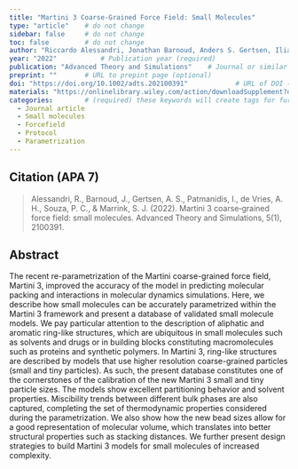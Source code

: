 ```yaml
---
title: "Martini 3 Coarse-Grained Force Field: Small Molecules"          # Paper title (required)
type: "article"    # do not change
sidebar: false     # do not change
toc: false         # do not change
author: "Riccardo Alessandri, Jonathan Barnoud, Anders S. Gertsen, Ilias Patmanidis, Alex H. deVries, Paulo C. T. Souza, and Siewert J. Marrink"         # Paper authors (required)
year: "2022"           # Publication year (required)
publication: "Advanced Theory and Simulations"    # Journal or similar (required)
preprint: ""       # URL to prepint page (optional)  
doi: "https://doi.org/10.1002/adts.202100391"            # URL of DOI (required)  
materials: "https://onlinelibrary.wiley.com/action/downloadSupplement?doi=10.1002%2Fadts.202100391&file=adts202100391-sup-0001-SuppMat.pdf"      # URL to suplementary info (optional)
categories:        # (required) these keywords will create tags for further filtering. 
  - Journal article
  - Small molecules
  - Forcefield
  - Protocol
  - Parametrization
---
```


<!-- 
The info below is just an example. 

Both fields are required and they have to be replaced with the respective info for each paper. 

Please notice the `> ` symbol before the citation, it gives it additional styling.  
-->

## Citation (APA 7)      

> Alessandri, R., Barnoud, J., Gertsen, A. S., Patmanidis, I., de Vries, A. H., Souza, P. C., & Marrink, S. J. (2022). Martini 3 coarse‐grained force field: small molecules. Advanced Theory and Simulations, 5(1), 2100391.

## Abstract

The recent re-parametrization of the Martini coarse-grained force field, Martini 3, improved the accuracy of the model in predicting molecular packing and interactions in molecular dynamics simulations. Here, we describe how small molecules can be accurately parametrized within the Martini 3 framework and present a database of validated small molecule models. We pay particular attention to the description of aliphatic and aromatic ring-like structures, which are ubiquitous in small molecules such as solvents and drugs or in building blocks constituting macromolecules such as proteins and synthetic polymers. In Martini 3, ring-like structures are described by models that use higher resolution coarse-grained particles (small and tiny particles). As such, the present database constitutes one of the cornerstones of the calibration of the new Martini 3 small and tiny particle sizes. The models show excellent partitioning behavior and solvent properties. Miscibility trends between different bulk phases are also captured, completing the set of thermodynamic properties considered during the parametrization. We also show how the new bead sizes allow for a good representation of molecular volume, which translates into better structural properties such as stacking distances. We further present design strategies to build Martini 3 models for small molecules of increased complexity.
